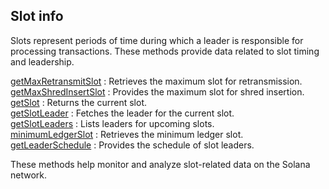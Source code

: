 
<Meta
  title="Solana slot info| dRPC"
/>

## Slot info

Slots represent periods of time during which a leader is responsible for processing transactions. These methods provide data related to slot timing and leadership.

[getMaxRetransmitSlot](/solana-api/slotinfo/getMaxRetransmitSlot) : Retrieves the maximum slot for retransmission. \
[getMaxShredInsertSlot](/solana-api/slotinfo/getMaxShredInsertSlot) : Provides the maximum slot for shred insertion. \
[getSlot](/solana-api/slotinfo/getSlot) : Returns the current slot. \
[getSlotLeader](/solana-api/slotinfo/getSlotLeader) : Fetches the leader for the current slot. \
[getSlotLeaders](/solana-api/slotinfo/getSlotLeaders) : Lists leaders for upcoming slots. \
[minimumLedgerSlot](/solana-api/slotinfo/minimumLedgerSlot) : Retrieves the minimum ledger slot. \
[getLeaderSchedule](/solana-api/slotinfo/getLeaderSchedule) : Provides the schedule of slot leaders.

These methods help monitor and analyze slot-related data on the Solana network.

<Space h={16} />
<GetStarted />
